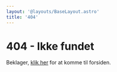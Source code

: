 ```yaml
---
layout: '@layouts/BaseLayout.astro'
title: '404'
---
```



# 404 - Ikke fundet

Beklager, <a href="/">klik her</a> for at komme til forsiden.

<br />
<Image
  src={notFoundImg}
  alt=""
  width={notFoundImg.width / 2}
  style="height: auto; width: auto;"
/>
